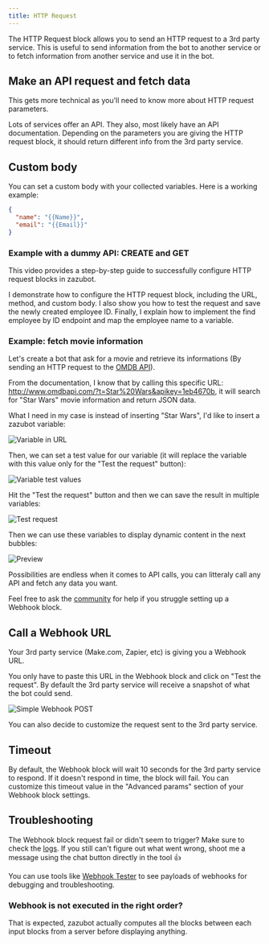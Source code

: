 ```yaml
---
title: HTTP Request
---
```



The HTTP Request block allows you to send an HTTP request to a 3rd party service. This is useful to send information from the bot to another service or to fetch information from another service and use it in the bot.

## Make an API request and fetch data

This gets more technical as you'll need to know more about HTTP request parameters.

Lots of services offer an API. They also, most likely have an API documentation. Depending on the parameters you are giving the HTTP request block, it should return different info from the 3rd party service.

## Custom body

You can set a custom body with your collected variables. Here is a working example:

```json
{
  "name": "{{Name}}",
  "email": "{{Email}}"
}
```

### Example with a dummy API: CREATE and GET

This video provides a step-by-step guide to successfully configure HTTP request blocks in zazubot.

I demonstrate how to configure the HTTP request block, including the URL, method, and custom body. I also show you how to test the request and save the newly created employee ID. Finally, I explain how to implement the find employee by ID endpoint and map the employee name to a variable.

### Example: fetch movie information

Let's create a bot that ask for a movie and retrieve its informations (By sending an HTTP request to the [OMDB API](http://www.omdbapi.com/)).

From the documentation, I know that by calling this specific URL: http://www.omdbapi.com/?t=Star%20Wars&apikey=1eb4670b, it will search for "Star Wars" movie information and return JSON data.

What I need in my case is instead of inserting "Star Wars", I'd like to insert a zazubot variable:

<Frame>
  <img
    src="/images/blocks/integrations/http-request/variable-url.png"
    alt="Variable in URL"
  />
</Frame>

Then, we can set a test value for our variable (it will replace the variable with this value only for the "Test the request" button):

<Frame style={{ maxWidth: "300px" }}>
  <img
    src="/images/blocks/integrations/http-request/variable-test-value.png"
    alt="Variable test values"
  />
</Frame>

Hit the "Test the request" button and then we can save the result in multiple variables:

<Frame style={{ maxWidth: "400px" }}>
  <img
    src="/images/blocks/integrations/http-request/save-in-variable.png"
    alt="Test request"
  />
</Frame>

Then we can use these variables to display dynamic content in the next bubbles:

<Frame>
  <img
    src="/images/blocks/integrations/http-request/preview.png"
    alt="Preview"
  />
</Frame>

Possibilities are endless when it comes to API calls, you can litteraly call any API and fetch any data you want.

Feel free to ask the [community](https://discord.gg/gZWD6BzR) for help if you struggle setting up a Webhook block.

## Call a Webhook URL

Your 3rd party service (Make.com, Zapier, etc) is giving you a Webhook URL.

You only have to paste this URL in the Webhook block and click on "Test the request". By default the 3rd party service will receive a snapshot of what the bot could send.

<Frame>
  <img
    src="/images/blocks/integrations/http-request/simple-post.png"
    alt="Simple Webhook POST"
  />
</Frame>

You can also decide to customize the request sent to the 3rd party service.

## Timeout

By default, the Webhook block will wait 10 seconds for the 3rd party service to respond. If it doesn't respond in time, the block will fail. You can customize this timeout value in the "Advanced params" section of your Webhook block settings.

## Troubleshooting

The Webhook block request fail or didn't seem to trigger? Make sure to check the [logs](/results/overview#logs). If you still can't figure out what went wrong, shoot me a message using the chat button directly in the tool 👍

You can use tools like [Webhook Tester](https://webhook-test.com/) to see payloads of webhooks for debugging and troubleshooting.

### Webhook is not executed in the right order?

That is expected, zazubot actually computes all the blocks between each input blocks from a server before displaying anything.
